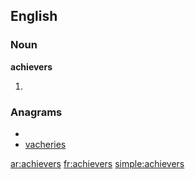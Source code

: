 ==English==

===Noun===
'''achievers'''

# {{plural of|[[achiever]]}}

===Anagrams===
* {{alphagram|aceehirsv}}
* [[vacheries#English|vacheries]]

[[ar:achievers]]
[[fr:achievers]]
[[simple:achievers]]